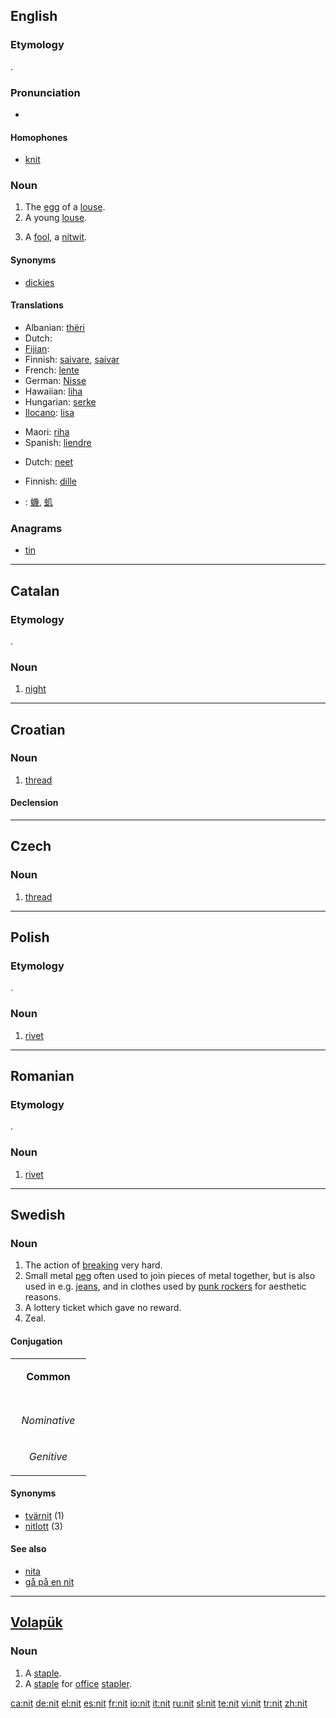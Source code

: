 ==English==

===Etymology===
{{OE.}} {{term|hnitu|lang=ang}}.

===Pronunciation===
*{{rhymes|ɪt}}

====Homophones====
*[[knit]]

===Noun===
{{en-noun}}

# The [[egg]] of a [[louse]].
# A young [[louse]].
# {{slang}} A [[fool]], a [[nitwit]].

====Synonyms====
*[[dickies]] {{qualifier|Geordie}}

====Translations====
{{trans-top|egg of a louse}}
*Albanian: [[thëri]] {{f|p}}
*Dutch: {{t|nl|neet|f}}
*[[Fijian]]: {{t|fj|lise}}
*Finnish: [[saivare]], [[saivar]]
*French: [[lente]] {{f}}
*German: [[Nisse]] {{f}}
*Hawaiian: [[liha]]
*Hungarian: [[serke]]
*[[Ilocano]]: [[lisa]]
{{trans-mid}}
*Maori: [[riha]]
*Spanish: [[liendre]] {{f}}
{{trans-bottom}}

{{trans-top|young louse}}
*Dutch: [[neet]] {{f}}
{{trans-mid}}
{{trans-bottom}}

{{trans-top|slang: fool, nitwit}}
*Finnish: [[dille]]
{{trans-mid}}
{{trans-bottom}}

{{ttbc-top}}
*{{ttbc|CJKV Characters}}: [[蟣]], [[虮]]
{{ttbc-bottom}}

===Anagrams===
*[[tin]]

----

==Catalan==

===Etymology===
{{L.|ca}} {{term|nox|lang=la}}.

===Noun===
{{ca-noun-f}}

# [[night]]

----

==Croatian==

===Noun===
{{hr-noun|g=f|niti}}

# [[thread]]

====Declension====
{{hr-decl-noun
|nit|niti
|niti|niti
|niti|nitima
|nit|niti
|niti|niti
|niti|nitima
|niću / niti|nitima
}}

----

==Czech==

===Noun===
{{infl|cs|noun}}

# [[thread]]

----

==Polish==

===Etymology===
{{G.|pl}} {{term|Niete|lang=de}}.

===Noun===
{{infl|pl|noun|gender=m}}

# [[rivet]]

----

==Romanian==

===Etymology===
{{G.|ro}} {{term|Niete|lang=de}}.

===Noun===
{{infl|ro|noun|g=mf}}

# [[rivet]]

----

==Swedish==

===Noun===
{{infl|sv|noun}}

# The action of [[breaking]] very hard.
# Small metal [[peg]] often used to join pieces of metal together, but is also used in e.g. [[jeans]], and in clothes used by [[punk rocker]]s for aesthetic reasons.
# A lottery ticket which gave no reward.
# Zeal.

====Conjugation====
{| border=1 cellspacing=0
| bgcolor=#FFFFF0 colspan=5 align=center | '''Common'''
|-
|- bgcolor=#FFFFF0 align=center
! rowspan=2 |
| colspan=2 width=105 | ''Singular''
| colspan=2 | ''Plural''
|- bgcolor=#FFFFF0 align=center
| width=105 | ''Indefinite''
| width=105 | ''Definite''
| width=105 | ''Indefinite''
|  width=105 | ''Definite''
|- align=center
| width=105 bgcolor=#FFFFF0 | ''Nominative''
| [[nit]]
| [[niten]]
| [[nitar]]
| [[nitarna]]
|- align=center
| width=105 bgcolor=#FFFFF0 | ''Genitive''
| [[nits]]
| [[nitens]]
| [[nitars]]
| [[nitarnas]]
|}

====Synonyms====
*[[tvärnit]] (1)
*[[nitlott]] (3)

====See also====
*[[nita]]
*[[gå på en nit]]

----

==[[Volapük]]==

===Noun===
{{infl|vo|noun}}

# A [[staple]].
# A [[staple]] for [[office]] [[stapler]].

[[ca:nit]]
[[de:nit]]
[[el:nit]]
[[es:nit]]
[[fr:nit]]
[[io:nit]]
[[it:nit]]
[[ru:nit]]
[[sl:nit]]
[[te:nit]]
[[vi:nit]]
[[tr:nit]]
[[zh:nit]]